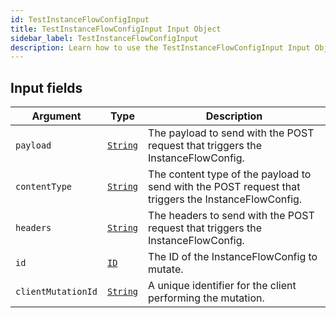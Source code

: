 ```yaml
---
id: TestInstanceFlowConfigInput
title: TestInstanceFlowConfigInput Input Object
sidebar_label: TestInstanceFlowConfigInput
description: Learn how to use the TestInstanceFlowConfigInput Input Object for Builder's API.
---
```


## Input fields

| Argument           | Type                                     | Description                                                                                         |
| ------------------ | ---------------------------------------- | --------------------------------------------------------------------------------------------------- |
| `payload`          | [`String`](/self-managed/composer/builder/api/schema/scalar/String.mdx) | The payload to send with the POST request that triggers the InstanceFlowConfig.                     |
| `contentType`      | [`String`](/self-managed/composer/builder/api/schema/scalar/String.mdx) | The content type of the payload to send with the POST request that triggers the InstanceFlowConfig. |
| `headers`          | [`String`](/self-managed/composer/builder/api/schema/scalar/String.mdx) | The headers to send with the POST request that triggers the InstanceFlowConfig.                     |
| `id`               | [`ID`](/self-managed/composer/builder/api/schema/scalar/ID.mdx)         | The ID of the InstanceFlowConfig to mutate.                                                         |
| `clientMutationId` | [`String`](/self-managed/composer/builder/api/schema/scalar/String.mdx) | A unique identifier for the client performing the mutation.                                         |
